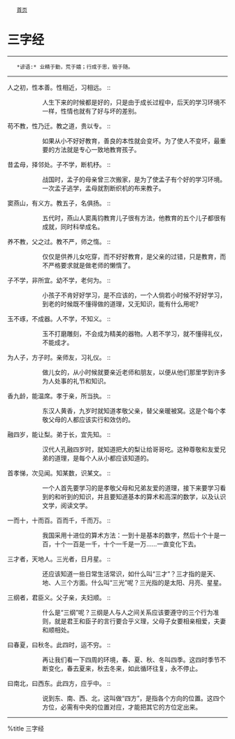 <div class="nav">
	[[../index|首页]]
</div>
= 三字经 =
----
    *谚语:* 业精于勤，荒于嬉；行成于思，毁于随。
----

人之初，性本善。性相近，习相远。 ::
:: 人生下来的时候都是好的，只是由于成长过程中，后天的学习环境不一样，性情也就有了好与坏的差别。

苟不教，性乃迁。教之道，贵以专。 ::
:: 如果从小不好好教育，善良的本性就会变坏。为了使人不变坏，最重要的方法就是专心一致地教育孩子。

昔孟母，择邻处。子不学，断机杼。 ::
:: 战国时，孟子的母亲曾三次搬家，是为了使孟子有个好的学习环境。一次孟子逃学，孟母就割断织机的布来教子。

窦燕山，有义方。教五子，名俱扬。 ::
:: 五代时，燕山人窦禹钧教育儿子很有方法，他教育的五个儿子都很有成就，同时科举成名。

养不教，父之过。教不严，师之惰。 ::
:: 仅仅是供养儿女吃穿，而不好好教育，是父亲的过错，只是教育，而不严格要求就是做老师的懒惰了。

子不学，非所宜。幼不学，老何为。 ::
:: 小孩子不肯好好学习，是不应该的，一个人倘若小时候不好好学习，到老的时候既不懂得做的道理，又无知识，能有什么用呢?

玉不琢，不成器。人不学，不知义。 ::
:: 玉不打磨雕刻，不会成为精美的器物。人若不学习，就不懂得礼仪，不能成才。

为人子，方子时。亲师友，习礼仪。 ::
:: 做儿女的，从小时候就要亲近老师和朋友，以便从他们那里学到许多为人处事的礼节和知识。

香九龄，能温席。孝于亲，所当执。 ::
:: 东汉人黄香，九岁时就知道孝敬父亲，替父亲暖被窝。这是个每个孝敬父母的人都应该实行和效仿的。

融四岁，能让梨。弟于长，宜先知。 ::
:: 汉代人孔融四岁时，就知道把大的梨让给哥哥吃。这种尊敬和友爱兄弟的道理，是每个人从小都应该知道的。

首孝悌，次见闻。知某数，识某文。 ::
:: 一个人首先要学习的是孝敬父母和兄弟友爱的道理，接下来要学习看到的和听到的知识，并且要知道基本的算术和高深的数学，以及认识文学，阅读文学。

一而十，十而百。百而千，千而万。 ::
:: 我国采用十进位的算术方法：一到十是基本的数字，然后十个十是一百，十个一百是一千，十个一千是一万……一直变化下去。

三才者，天地人。三光者，日月星。 ::
:: 还应该知道一些日常生活常识，如什么叫“三才”？三才指的是天、地、人三个方面。什么叫“三光”呢？三光指的是太阳、月亮、星星。

三纲者，君臣义。父子亲，夫妇顺。 ::
:: 什么是“三纲”呢？三纲是人与人之间关系应该要遵守的三个行为准则，就是君王和臣子的言行要合乎义理，父母子女要相亲相爱，夫妻和顺相处。

曰春夏，曰秋冬。此四时，运不穷。 ::
:: 再让我们看一下四周的环境，春、夏、秋、冬叫四季。这四时季节不断变化，春去夏来，秋去冬来，如此循环往复，永不停止。

曰南北，曰西东。此四方，应乎中。 ::
:: 说到东、南、西、北，这叫做“四方”，是指各个方向的位置。这四个方位，必需有中央的位置对应，才能把其它的方位定出来。

----
%title 三字经 
